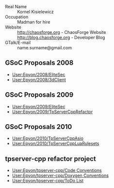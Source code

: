 ; Real Name
: Kornel Kisielewicz
; Occupation 	
: Madman for hire
; Website 
: http://chaosforge.org - ChaosForge Website
: http://blog.chaosforge.org - Developer Blog
; GTalk/E-mail
: name.surname@gmail.com

== GSoC Proposals 2008 ==
* [[User:Epyon/2008/EliteSec]]
* [[User:Epyon/2008/3dClient]]

== GSoC Proposals 2009 ==
* [[User:Epyon/2009/EliteSec]]
* [[User:Epyon/2009/TpServerCppRefactor]]

== GSoC Proposals 2010 ==
* [[User:Epyon/2010/TpServerCppAsio]]
* [[User:Epyon/2010/TpServerCppLuaRulesets]]

== tpserver-cpp refactor project ==
* [[User:Epyon/tpserver-cpp/Code Conventions]]
* [[User:Epyon/tpserver-cpp/Doxygen Conventions]]
* [[User:Epyon/tpserver-cpp/ToDo List]]
